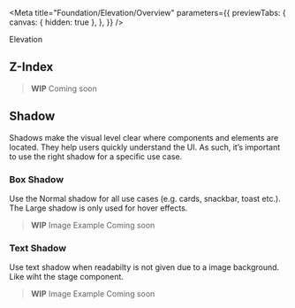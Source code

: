 
<Meta
  title="Foundation/Elevation/Overview"
  parameters={{
    previewTabs: {
      canvas: { hidden: true },
    },
  }}
/>

<bal-doc-banner subtitle="Foundation" color="red">
  Elevation
</bal-doc-banner>

<bal-doc-lead></bal-doc-lead>

## Z-Index

> **WIP** Coming soon

## Shadow

Shadows make the visual level clear where components and elements are located.
They help users quickly understand the UI. As such,
it’s important to use the right shadow for a specific use case.

### Box Shadow

Use the Normal shadow for all use cases (e.g. cards, snackbar, toast etc.).
The Large shadow is only used for hover effects.

> **WIP** Image Example Coming soon

### Text Shadow

Use text shadow when readabilty is not given due to a image background. Like wiht the
stage component.

> **WIP** Image Example Coming soon

<bal-doc-github link="/stories/foundation/elevation/00-overview.stories.mdx"></bal-doc-github>
